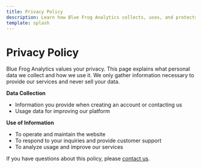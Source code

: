 ```yaml
---
title: Privacy Policy
description: Learn how Blue Frog Analytics collects, uses, and protects your data.
template: splash
---
```


<div class="carbon-container">

# Privacy Policy

Blue Frog Analytics values your privacy. This page explains what personal data we collect and how we use it. We only gather information necessary to provide our services and never sell your data.

**Data Collection**
- Information you provide when creating an account or contacting us
- Usage data for improving our platform

**Use of Information**
- To operate and maintain the website
- To respond to your inquiries and provide customer support
- To analyze usage and improve our services

If you have questions about this policy, please [contact us](/community/contact/).
</div>

